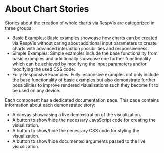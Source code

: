 
<Meta title='Charts/About Chart Stories' />

# About Chart Stories

Stories about the creation of whole charts via RespVis are categorized in three groups:

- Basic Examples: Basic examples showcase how charts can be created via RespVis without caring
about additional input parameters to create charts with advanced interaction possibilities
and responsiveness.
- Simple Examples: Simple examples include the base functionality from basic examples and additionally
showcase one further functionality which can be achieved by modifying the input parameters and/or modifying
the used CSS code.
- Fully Responsive Examples: Fully responsive examples not only include the base functionality of
basic examples but also demonstrate further possibilities to improve rendered visualizations such they
become fit to be used on any device.

Each component has a dedicated documentation page. This page contains information about each
demonstrated story:
- A canvas showcasing a live demonstration of the visualization.
- A button to show/hide the necessary JavaScript code for creating the visualization.
- A button to show/hide the necessary CSS code for styling the visualization.
- A button to show/hide documented arguments passed to the live visualization.
